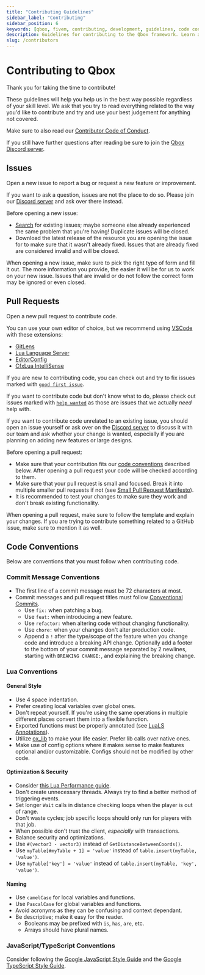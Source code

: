 ```yaml
---
title: "Contributing Guidelines"
sidebar_label: "Contributing"
sidebar_position: 6
keywords: [qbox, fivem, contributing, development, guidelines, code conventions, pull requests, issues]
description: Guidelines for contributing to the Qbox framework. Learn about our code conventions, how to submit issues and pull requests, and best practices for contributing code.
slug: /contributors
---
```


# Contributing to Qbox

Thank you for taking the time to contribute!

These guidelines will help you help us in the best way possible regardless of your skill level. We ask that you try to read everything related to the way you'd like to contribute and try and use your best judgement for anything not covered.

Make sure to also read our [Contributor Code of Conduct](https://github.com/Qbox-Project/github-docs/blob/main/repo-template/.github/CODE_OF_CONDUCT.md).

If you still have further questions after reading be sure to join the [Qbox Discord server][discord link].

## Issues

Open a new issue to report a bug or request a new feature or improvement.

If you want to ask a question, issues are not the place to do so. Please join our [Discord server][discord link] and ask over there instead.

Before opening a new issue:

- [Search](https://github.com/issues?q=is%3Aissue+org%3AQbox-Project) for existing issues; maybe someone else already experienced the same problem that you're having! Duplicate issues will be closed.
- Download the latest release of the resource you are opening the issue for to make sure that it wasn't already fixed. Issues that are already fixed are considered invalid and will be closed.

When opening a new issue, make sure to pick the right type of form and fill it out. The more information you provide, the easier it will be for us to work on your new issue. Issues that are invalid or do not follow the correct form may be ignored or even closed.

## Pull Requests

Open a new pull request to contribute code.

You can use your own editor of choice, but we recommend using [VSCode](https://code.visualstudio.com/) with these extensions:

- [GitLens](https://marketplace.visualstudio.com/items?itemName=eamodio.gitlens)
- [Lua Language Server](https://marketplace.visualstudio.com/items?itemName=sumneko.lua)
- [EditorConfig](https://marketplace.visualstudio.com/items?itemName=EditorConfig.EditorConfig)
- [CfxLua IntelliSense](https://marketplace.visualstudio.com/items?itemName=communityox.cfxlua-vscode-cox)

If you are new to contributing code, you can check out and try to fix issues marked with [`good first issue`](https://github.com/issues?q=is%3Aissue+is%3Aopen+org%3AQbox-Project+label%3A%22good+first+issue%22).

If you want to contribute code but don't know what to do, please check out issues marked with [`help wanted`](https://github.com/issues?q=is%3Aissue+is%3Aopen+org%3AQbox-Project+label%3A%22help+wanted%22) as those are issues that we actually *need* help with.

If you want to contribute code unrelated to an existing issue, you should open an issue yourself or ask over on the [Discord server][discord link] to discuss it with our team and ask whether your change is wanted, especially if you are planning on adding new features or large designs.

Before opening a pull request:

- Make sure that your contribution fits our [code conventions](#code-conventions) described below. After opening a pull request your code will be checked according to them.
- Make sure that your pull request is small and focused. Break it into multiple smaller pull requests if not (see [Small Pull Request Manifesto](https://github.com/PlaytikaOSS/small-pull-request-manifesto)).
- It is recommended to test your changes to make sure they work and don't break existing functionality.

When opening a pull request, make sure to follow the template and explain your changes. If you are trying to contribute something related to a GitHub issue, make sure to mention it as well.

## Code Conventions

Below are conventions that you must follow when contributing code.

### Commit Message Conventions

- The first line of a commit message must be 72 characters at most.
- Commit messages and pull request titles must follow [Conventional Commits](https://www.conventionalcommits.org/en/v1.0.0/).
  - Use `fix:` when patching a bug.
  - Use `feat:` when introducing a new feature.
  - Use `refactor:` when altering code without changing functionality.
  - Use `chore:` when your changes don't alter production code.
  - Append a `!` after the type/scope of the feature when you change code and introduce a breaking API change. Optionally add a footer to the bottom of your commit message separated by 2 newlines, starting with `BREAKING CHANGE:`, and explaining the breaking change.

### Lua Conventions

#### General Style

- Use 4 space indentation.
- Prefer creating local variables over global ones.
- Don't repeat yourself. If you're using the same operations in multiple different places convert them into a flexible function.
- Exported functions must be properly annotated (see [LuaLS Annotations](https://luals.github.io/wiki/annotations/)).
- Utilize [ox_lib](https://coxdocs.dev/ox_lib) to make your life easier. Prefer lib calls over native ones.
- Make use of config options where it makes sense to make features optional and/or customizable. Configs should not be modified by other code.

#### Optimization & Security

- Consider [this Lua Performance guide](https://springrts.com/wiki/Lua_Performance).
- Don't create unnecessary threads. Always try to find a better method of triggering events.
- Set longer `Wait` calls in distance checking loops when the player is out of range.
- Don't waste cycles; job specific loops should only run for players with that job.
- When possible don't trust the client, *especially* with transactions.
- Balance security and optimizations.
- Use `#(vector3 - vector3)` instead of `GetDistanceBetweenCoords()`.
- Use `myTable[#myTable + 1] = 'value'` instead of `table.insert(myTable, 'value')`.
- Use `myTable['key'] = 'value'` instead of `table.insert(myTable, 'key', 'value')`.

#### Naming

- Use `camelCase` for local variables and functions.
- Use `PascalCase` for global variables and functions.
- Avoid acronyms as they can be confusing and context dependant.
- Be descriptive; make it easy for the reader.
  - Booleans may be prefixed with `is`, `has`, `are`, etc.
  - Arrays should have plural names.

### JavaScript/TypeScript Conventions

Consider following the [Google JavaScript Style Guide](https://google.github.io/styleguide/jsguide.html) and the [Google TypeScript Style Guide](https://google.github.io/styleguide/tsguide.html).

[discord link]: https://discord.gg/Z6Whda5hHA
